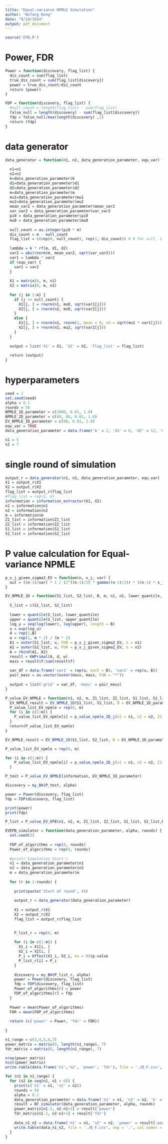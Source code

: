 ```yaml
---
title: "Equal-variance NPMLE Simulation"
author: "Wufang Hong"
date: "9/14/2024"
output: pdf_document
---
```


```r
source('EPB.R')
```

# Power, FDR

```r
Power = function(discovery, flag_list) {
  dis_count = sum(flag_list)
  true_dis_count = sum(flag_list[discovery])
  power = true_dis_count/dis_count
  return (power)
}
```

```r
FDP = function(discovery, flag_list) {
  #null_count = length(flag_list) - sum(flag_list)
  false_null = length(discovery) - sum(flag_list[discovery])
  fdp = false_null/max(length(discovery) ,1)
  return (fdp)
}
```

# data generator

```r
data_generator = function(n1, n2, data_generation_parameter, equ_var) {
  
  n1=n1
  n2=n2
  k=data_generation_parameter$k
  d1=data_generation_parameter$d1
  d2=data_generation_parameter$d2
  m=data_generation_parameter$m
  mu1=data_generation_parameter$mu1
  mu2=data_generation_parameter$mu2
  mean_var2 = data_generation_parameter$mean_var2
  var_var2 = data_generation_parameter$var_var2
  pi0 = data_generation_parameter$pi0
  mu0 = data_generation_parameter$mu0
  
  null_count = as.integer(pi0 * m)
  dis_count = m - null_count
  flag_list = c(rep(0, null_count), rep(1, dis_count)) # 0 for null, 1 for truth
  
  lambda = k * rf(m, d1, d2)
  var2 = abs(rnorm(m, mean_var2, sqrt(var_var2)))
  var1 = lambda * var2
  if (equ_var) {
    var1 = var2
  }
  
  X1 = matrix(0, m, n1)
  X2 = matrix(0, m, n2)
  
  for (j in 1:m) {
    if (j <= null_count) {
      X1[j, ] = rnorm(n1, mu0, sqrt(var1[j]))
      X2[j, ] = rnorm(n2, mu0, sqrt(var2[j]))
    }
    else {
      X1[j, ] = rnorm(n1, rnorm(1, mean = 0, sd = sqrt(mu1 * var1[j])), sqrt(var1[j]))
      X2[j, ] = rnorm(n2, mu2, sqrt(var2[j]))
    }
  }
  
  output = list('X1' = X1, 'X2' = X2, 'flag_list' = flag_list)
  
  return (output)
}
```

# hyperparameters

```r
seed = 2
set.seed(seed)
alpha = 0.1
rounds = 50
NPMLE_1D_parameter = c(1000, 0.01, 1.0)
NPMLE_2D_parameter = c(80, 80, 0.01, 1.0)
EV_NPMLE_1D_parameter = c(80, 0.01, 1.0)
equ_var = TRUE
data_generation_parameter = data.frame('k' = 2, 'd1' = 8, 'd2' = 12, 'm' = 5000, 'mu1' = 12, 'mu2' = 0, 'mean_var2' = 6, 'var_var2' = 4, 'pi0' = 0.9, 'mu0' = 0)
```

```r
n1 = 5
n2 = 7
```

# single round of simulation

```r
output_r = data_generator(n1, n2, data_generation_parameter, equ_var)
X1 = output_r$X1
X2 = output_r$X2
flag_list = output_r$flag_list
#flag_list = rep(1, m)
information = information_extractor(X1, X2)
n1 = information$n1
n2 = information$n2
m = information$m
Z1_list = information$Z1_list
Z2_list = information$Z2_list
S1_list = information$S1_list
S2_list = information$S2_list
```

# P value calculation for Equal-variance NPMLE

```r
p_s_j_given_sigma2_EV = function(n, s_j, var) {
  out = ((n-1)/var) * 1 / (2^((n-1)/2) * gamma((n-1)/2)) * ((n-1) * s_j/var)^((n-3)/2) * exp((-1/2) * (n-1) * s_j/var)
}
```

```r
EV_NPMLE_1D = function(S1_list, S2_list, B, m, n1, n2, lower_quantile, upper_quantile) {
  
  S_list = c(S1_list, S2_list)
  
  lower = quantile(S_list, lower_quantile)
  upper = quantile(S_list, upper_quantile)
  log_u = seq(log(lower), log(upper), length = B)
  u = exp(log_u)
  d = rep(1,B)
  w = rep(1, m * 2) / (m * 2) 
  A1 = outer(S1_list, u, FUN = p_s_j_given_sigma2_EV, n = n1)
  A2 = outer(S2_list, u, FUN = p_s_j_given_sigma2_EV, n = n2)
  A = rbind(A1, A2)
  result = KWPrimal(A, d, w)
  mass = result$f/sum(result$f)
  
  var_df = data.frame('var1' = rep(u, each = B), 'var2' = rep(u, B))
  pair_mass = as.vector(outer(mass, mass, FUN = "*"))
  
  output = list('grid' = var_df, 'mass' = pair_mass)
}
```

```r
P_value_EV_NPMLE = function(n1, n2, m, Z1_list, Z2_list, S1_list, S2_list, EV_NPMLE_1D_parameter) {
  EV_NPMLE_result = EV_NPMLE_1D(S1_list, S2_list, B = EV_NPMLE_1D_parameter[1], m, n1, n2, lower_quantile = EV_NPMLE_1D_parameter[2], upper_quantile = EV_NPMLE_1D_parameter[3])
  P_value_list_EV_npmle = rep(0, m)
  for (i in c(1:m)) {
    P_value_list_EV_npmle[i] = p_value_npmle_2D_j(n1 = n1, n2 = n2, Z1 = Z1_list[i], Z2 = Z2_list[i], NPMLE_result$grid, NPMLE_result$mass, S1_list[i], S2_list[i])
  }
  return(P_value_list_EV_npmle)
}
```

```r
EV_NPMLE_result = EV_NPMLE_1D(S1_list, S2_list, B = EV_NPMLE_1D_parameter[1], m, n1, n2, lower_quantile = EV_NPMLE_1D_parameter[2], upper_quantile = EV_NPMLE_1D_parameter[3])
```

```r
P_value_list_EV_npmle = rep(0, m)
```

```r
for (i in c(1:m)) {
    P_value_list_EV_npmle[i] = p_value_npmle_2D_j(n1 = n1, n2 = n2, Z1 = Z1_list[i], Z2 = Z2_list[i], EV_NPMLE_result$grid, EV_NPMLE_result$mass, S1_list[i], S2_list[i])
  }
```

```r
P_test = P_value_EV_NPMLE(information, EV_NPMLE_1D_parameter)
```

```r
discovery = my_BH(P_test, alpha)
```

```r
power = Power(discovery, flag_list)
fdp = FDP(discovery, flag_list)
```

```r
print(power)
print(fdp)
```


```r
P_list = P_value_EV_EPB(n1, n2, m, Z1_list, Z2_list, S1_list, S2_list,NPMLE_1D_parameter)
```


```r
EVEPB_simulator = function(data_generation_parameter, alpha, rounds) {
  set.seed(2)
  
  FDP_of_algorithms = rep(0, rounds)
  Power_of_algorithms = rep(0, rounds)
  
  #print('Simulation Start')
  n1 = data_generation_parameter$n1
  n2 = data_generation_parameter$n2
  m = data_generation_parameter$m
  
  for (r in 1:rounds) {
    
    print(paste('Start of round', r))
    
    output_r = data_generator(data_generation_parameter)
    
    X1 = output_r$X1
    X2 = output_r$X2
    flag_list = output_r$flag_list

    
    P_list_r = rep(0, m)
    
    for (i in c(1:m)) {
      X1_i = X1[i, ]
      X2_i = X2[i, ]
      P_i = bfTest(X1_i, X2_i, mu = 0)$p.value
      P_list_r[i] = P_i
    }
    
    discovery = my_BH(P_list_r, alpha)
    power = Power(discovery, flag_list)
    fdp = FDP(discovery, flag_list)
    Power_of_algorithms[r] = power
    FDP_of_algorithms[r] = fdp
  }
  
  Power = mean(Power_of_algorithms)
  FDR = mean(FDP_of_algorithms)
  
  return (c('power' = Power, 'fdr' = FDR))
  
}
```

```r
n1_range = c(3,4,5,6,7)
power_matrix = matrix(0, length(n1_range), 7)
fdr_matrix = matrix(0, length(n1_range), 7)
```

```r
nrow(power_matrix)
ncol(power_matrix)
write.table(data.frame('n1','n2', 'power', 'fdr'), file = './B_F.csv', sep = ',', col.names = FALSE, row.names = FALSE)
```

```r
for (n1 in n1_range) {
  for (n2 in seq(n1, n1 + 6)) {
    print(c('n1' = n1, 'n2' = n2))
    rounds = 50
    alpha = 0.1
    data_generation_parameter = data.frame('n1' = n1, 'n2' = n2, 'k' = 2, 'd1' = 8, 'd2' = 12, 'm' = 5000, 'mu1' = 12, 'mu2' = 0, 'mean_var2' = 6, 'var_var2' = 4, 'pi0' = 0.9, 'mu0' = 0)
    result = BF_simulator(data_generation_parameter, alpha, rounds)
    power_matrix[n1-2, n2-n1+1] = result['power']
    fdr_matrix[n1-2, n2-n1+1] = result['fdr']
    
    data_n1_n2 = data.frame('n1' = n1, 'n2' = n2, 'power' = result['power'], 'fdr' = result['fdr'])
    write.table(data_n1_n2, file = './B_F.csv', sep = ',', col.names = FALSE, row.names = FALSE, append = TRUE)
  }
}
```